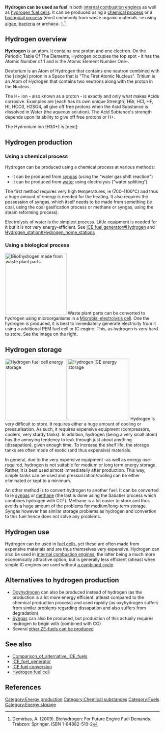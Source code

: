 '''Hydrogen can be used as fuel''' in both [[internal combustion engine]]s as well as [[hydrogen fuel cell]]s. It can be produced using a [[chemical process]] or a [[biological process]] (most commonly from waste organic materials -ie using [[algae]], [[bacteria]] or archaea- ).<ref>Demirbas, A. (2009). Biohydrogen: For Future Engine Fuel Demands. Trabzon: Springer. ISBN 1-84882-510-2</ref>.

==Hydrogen overview==
'''Hydrogen''' is an atom. It contains one proton and one electron. On the Periodic Table Of The Elements, Hydrogen occupies the top spot - it has the Atomic Number of 1 and is the Atomic Element Number One-.

Deuterium is an Atom of Hydrogen that contains one neutron combined with the [single] proton in a Space that is "The First Atomic Nucleus". Tritium is an Atom of Hydrogen that contains two neutrons along with the proton in the Nucleus.

The H+ ion - also known as a proton - is exactly and only what makes Acids corrosive. Examples are [each has its own unique Strength] HBr, HCl, HF, HI, HCO3, H2SO4, all give off free protons when the Acid Substance is dissolved in Water (the aqueous solution). The Acid Subtance's strength depends upon its ability to give off free protons or H+.

The Hydronium Ion (H30+) is [next]:

==Hydrogen production==
===Using a chemical process===
Hydrogen can be produced using a chemical process at various methods:
* it can be produced from [[syngas]] (using the "water gas shift reaction")
* it can be produced from [[water]] using electrolysis ("water splitting")

The first method requires very high temperatures, ie (700–1100°C) and thus a huge amount of energy is needed for the heating. It also requires the possession of syngas, which itself needs to be made from something (ie coal, using the coal gasification process or methane or syngas, using the steam reforming process).

Electrolysis of water is the simplest process. Little equipment is needed for it but it is not very energy-efficient. See [[ICE fuel generator#Hydrogen]] and [[Hydrogen_station#Hydrogen_home_stations]]

===Using a biological process===
[[File:Microbial_electrolysis_cell.png|thumb|right|200px|(Bio)hydrogen made from waste plant parts]]
Waste plant parts can be converted to hydrogen using microorganisms in a [[Microbial electrolysis cell]]. One the hydrogen is produced, it is best to immediatelly generate electricity from it using a additional PEM fuel cell or IC engine. This, as hydrogen is very hard to store. See the image on the right.

==Hydrogen storage==
[[File:Hydrogen_(fuel cell)_energy_storage.png|thumb|right|200px|Hydrogen fuel cell energy storage]]
[[File:Hydrogen_(ICE)_energy_storage.png|thumb|right|200px|Hydrogen ICE energy storage]]
Hydrogen is very difficult to store. It requires either a huge amount of cooling or pressurisation. As such, it requires expensive equipment (compressors, coolers, very sturdy tanks). In addition, hydrogen (being a very small atom) has the annoying tendency to leak through just about anything (dissapation), given enough time. To increase the shelf life, the storage tanks are often made of exotic (and thus expensive) materials.

In general, due to the very expensive equipment -as well as energy use- required, hydrogen is not suitable for medium or long term energy storage. Rather, it is best used almost immediatelly after production. This way, simple tanks can be used and pressurization/cooling can be either eliminated or kept to a minimum.

An other method is to convert hydrogen to another fuel. It can be converted to ie [[syngas]] or [[methane]] (the last is done using the Sabatier process which combines hydrogen with CO²). Methane is a lot easier to store and thus avoids a huge amount of the problems for medium/long-term storage. Syngas however has similar storage problems as hydrogen and convertion to this fuel hence does not solve any problems.

==Hydrogen use==
Hydrogen can be used in [[fuel cell]]s, yet these are often made from expensive materials and are thus themselves very expensive. Hydrogen can also be used in [[internal combustion engine]]s, the latter being a much more economically attractive option, but is generally less efficient (atleast when simple IC engines are used without [[Improving system efficiency by combining engines|a combined cycle]] 

==Alternatives to hydrogen production==
* [[Oxyhydrogen]] can also be produced instead of hydrogen (as the production is a lot more energy efficient, atleast compared to the chemical production process) and used rapidly (as oxyhydrogen suffers from similar problems regarding dissapation and also suffers from degradation)
* [[Syngas]] can also be produced, but production of this actually requires hydrogen to begin with (combined with CO)
* Several [[ICE_fuel_generator|other ZE-fuels can be produced]]

==See also==
* [[Comparison_of_alternative_ICE_fuels]]
* [[ICE_fuel_generator]]
* [[ICE fuel conversion]]
* [[Hydrogen fuel cell]]

==References==
{{reflist}}

[[Category:Energy production]]
[[Category:Chemical substances]]
[[Category:Fuels]]
[[Category:Energy storage]]